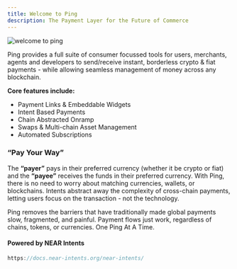 ```yaml
---
title: Welcome to Ping
description: The Payment Layer for the Future of Commerce
---
```


<img src="https://efiz.near.fastfs.io/fastfs.near/ping-header.jpg" alt="welcome to ping" />

Ping provides a full suite of consumer focussed tools for users, merchants, agents and developers to send/receive instant, borderless crypto & fiat payments - while allowing seamless management of money across any blockchain.

**Core features include:**
- Payment Links & Embeddable Widgets
- Intent Based Payments
- Chain Abstracted Onramp
- Swaps & Multi-chain Asset Management
- Automated Subscriptions

### “Pay Your Way”

The **“payer”** pays in their preferred currency (whether it be crypto or fiat) and the **“payee”** receives the funds in their preferred currency. With Ping, there is no need to worry about matching currencies, wallets, or blockchains. Intents abstract away the complexity of cross-chain payments, letting users focus on the transaction - not the technology.

Ping removes the barriers that have traditionally made global payments slow, fragmented, and painful. Payment flows just work, regardless of chains, tokens, or currencies. One Ping At A Time.

#### Powered by NEAR Intents

```ts
https://docs.near-intents.org/near-intents/
```


